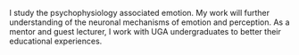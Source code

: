 

I study the psychophysiology associated emotion. My work will further understanding of the neuronal mechanisms of emotion and perception. As a mentor and guest lecturer, I work with UGA undergraduates to better their educational experiences. 